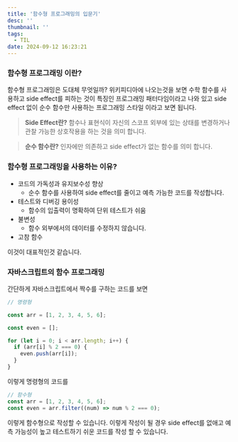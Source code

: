 ```yaml
---
title: '함수형 프로그래밍의 입문기'
desc: ''
thumbnail: ''
tags:
  - TIL
date: 2024-09-12 16:23:21
---
```


### 함수형 프로그래밍 이란?
함수형 프로그래밍은 도대체 무엇일까?
위키피디아에 나오는것을 보면 수학 함수를 사용하고 side effect를 피하는 것이 특징인 프로그래밍 패터다임이라고 나와 있고
side effect 없이 순수 함수만 사용하는 프로그래밍 스타일 이라고 보면 됩니다.


> **Side Effect란?**
  함수나 표현식이 자신의 스코프 외부에 있는 상태를 변경하거나 관찰 가능한 상호작용을 하는 것을 의미 합니다.

> **순수 함수란?**
  인자에만 의존하고 side effect가 없는 함수를 의미 합니다.


### 함수형 프로그래밍을 사용하는 이유?
- 코드의 가독성과 유지보수성 향상
  - 순수 함수를 사용하여 side effect를 줄이고 예측 가능한 코드를 작성합니다.
- 테스트와 디버깅 용이성
  - 함수의 입출력이 명확하여 단위 테스트가 쉬움
- 불변성
  - 함수 외부에서의 데이터를 수정하지 않습니다.
- 고참 함수

이것이 대표적인것 같습니다.


### 자바스크립트의 함수 프로그래밍

간단하게 자바스크립트에서 짝수를 구하는 코드를 보면

```js
// 명령형

const arr = [1, 2, 3, 4, 5, 6];

const even = [];

for (let i = 0; i < arr.length; i++) {
  if (arr[i] % 2 === 0) {
    even.push(arr[i]);
  }
}

```

이렇게 명령형의 코드를

```js
// 함수형
const arr = [1, 2, 3, 4, 5, 6];
const even = arr.filter((num) => num % 2 === 0);
```

이렇게 함수형으로 작성할 수 있습니다.
이렇게 작성이 될 경우 side effect를 없애고 예측 가능성이 높고 테스트하기 쉬운 코드를 작성 할 수 있습니다.
